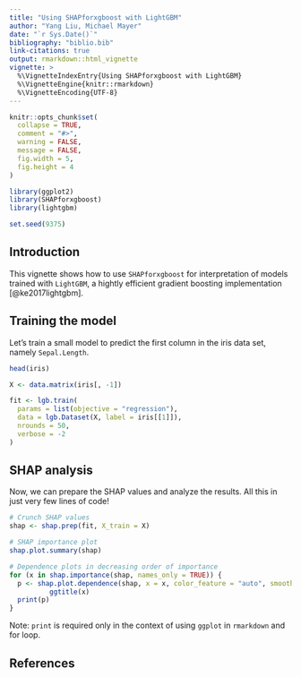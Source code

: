 ```yaml
---
title: "Using SHAPforxgboost with LightGBM"
author: "Yang Liu, Michael Mayer"
date: "`r Sys.Date()`"
bibliography: "biblio.bib"
link-citations: true
output: rmarkdown::html_vignette
vignette: >
  %\VignetteIndexEntry{Using SHAPforxgboost with LightGBM}
  %\VignetteEngine{knitr::rmarkdown}
  %\VignetteEncoding{UTF-8}
---
```


```r
knitr::opts_chunk$set(
  collapse = TRUE,
  comment = "#>",
  warning = FALSE,
  message = FALSE,
  fig.width = 5,
  fig.height = 4
)
```

```r
library(ggplot2)
library(SHAPforxgboost)
library(lightgbm)

set.seed(9375)
```

## Introduction

This vignette shows how to use `SHAPforxgboost` for interpretation of models trained with `LightGBM`, a hightly efficient gradient boosting implementation [@ke2017lightgbm].

## Training the model

Let's train a small model to predict the first column in the iris data set, namely `Sepal.Length`.

```r
head(iris)

X <- data.matrix(iris[, -1])

fit <- lgb.train(
  params = list(objective = "regression"),
  data = lgb.Dataset(X, label = iris[[1]]),
  nrounds = 50,
  verbose = -2
)

```

## SHAP analysis

Now, we can prepare the SHAP values and analyze the results. All this in just very few lines of code!

```r
# Crunch SHAP values
shap <- shap.prep(fit, X_train = X)

# SHAP importance plot
shap.plot.summary(shap)

# Dependence plots in decreasing order of importance
for (x in shap.importance(shap, names_only = TRUE)) {
  p <- shap.plot.dependence(shap, x = x, color_feature = "auto", smooth = FALSE) +
          ggtitle(x)
  print(p)
}

```

Note: `print` is required only in the context of using `ggplot` in `rmarkdown` and for loop.

## References

